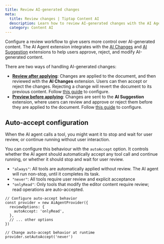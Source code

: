 ```yaml
---
title: Review AI-generated changes
meta:
  title: Review changes | Tiptap Content AI
  description: Learn how to review AI-generated changes with the AI Agent extension
  category: Content AI
---
```


Configure a review workflow to give users more control over AI-generated content. The AI Agent extension integrates with the [AI Changes](/content-ai/capabilities/changes/overview) and [AI Suggestion](/content-ai/capabilities/suggestion/overview) extensions to help users approve, reject, and modify AI-generated content.

There are two ways of handling AI-generated changes:

- [**Review after applying**](/content-ai/capabilities/agent/review/ai-changes): Changes are applied to the document, and then reviewed with the **AI Changes** extension. Users can then accept or reject the changes. Rejecting a change will revert the document to its previous content. Follow [this guide](/content-ai/capabilities/agent/review/ai-changes) to configure.
- [**Preview before applying**](/content-ai/capabilities/agent/review/ai-suggestion): Changes are sent to the **AI Suggestion** extension, where users can review and approve or reject them before they are applied to the document. Follow [this guide](/content-ai/capabilities/agent/review/ai-suggestion) to configure.

## Auto-accept configuration

When the AI agent calls a tool, you might want it to stop and wait for user review, or continue running without user interaction.

You can configure this behaviour with the `autoAccept` option. It controls whether the AI agent should automatically accept any tool call and continue running, or whether it should stop and wait for user review.

- `"always"`: All tools are automatically applied without review. The AI agent will run non-stop, until it completes its task.
- `"never"`: All tools require user review and explicit acceptance
- `"onlyRead"`: Only tools that modify the editor content require review; read operations are auto-accepted.

```tsx
// Configure auto-accept behavior
const provider = new AiAgentProvider({
  reviewOptions: {
    autoAccept: 'onlyRead',
  },
  // ... other options
})

// Change auto-accept behavior at runtime
provider.setAutoAccept('never')
```
